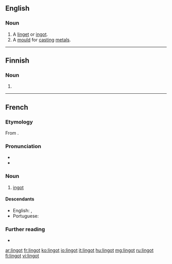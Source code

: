 ==English==

===Noun===
{{en-noun}}

# A [[linget]] or [[ingot]].
# A [[mould]] for [[cast]]ing [[metal]]s.

{{Webster 1913}}

----

==Finnish==

===Noun===
{{head|fi|noun form}}

# {{plural of|lang=fi|linko}}

----

==French==

===Etymology===
From {{etyl|en|fr}} {{m|en|ingot}}.

===Pronunciation===
* {{IPA|/lɛ̃.ɡo/|lang=fr}}
* {{audio|Fr-Paris--lingot.ogg|Audio (Paris)|lang=fr}}

===Noun===
{{fr-noun|m}}

# [[ingot]]

====Descendants====
* English: {{l|en|lingot}}, {{l|en|linget}}
* Portuguese: {{l|pt|lingote}}

===Further reading===
* {{R:TLFi}}

[[ar:lingot]]
[[fr:lingot]]
[[ko:lingot]]
[[io:lingot]]
[[it:lingot]]
[[hu:lingot]]
[[mg:lingot]]
[[ru:lingot]]
[[fi:lingot]]
[[vi:lingot]]